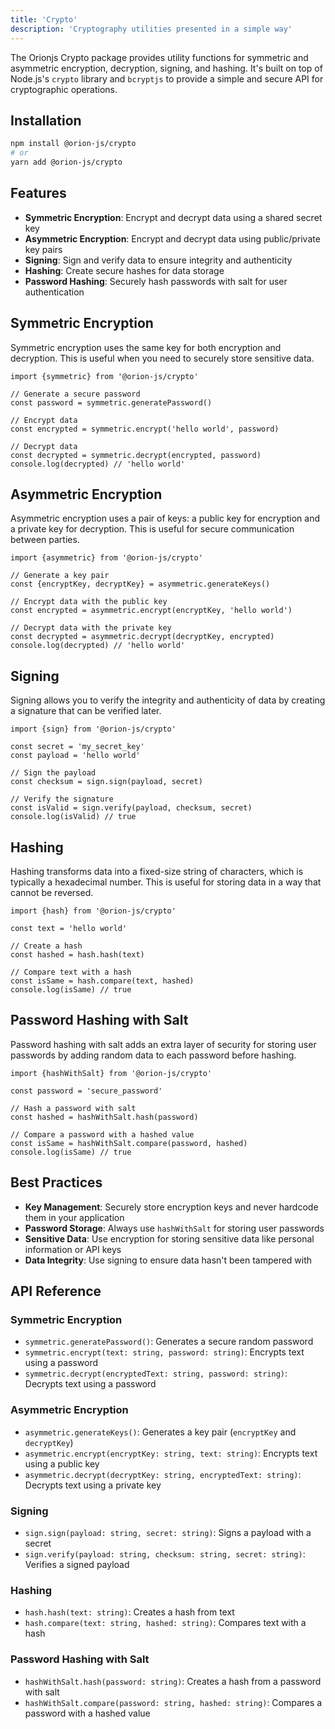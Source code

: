 ```yaml
---
title: 'Crypto'
description: 'Cryptography utilities presented in a simple way'
---
```


The Orionjs Crypto package provides utility functions for symmetric and asymmetric encryption, decryption, signing, and hashing. It's built on top of Node.js's `crypto` library and `bcryptjs` to provide a simple and secure API for cryptographic operations.

## Installation

```bash
npm install @orion-js/crypto
# or
yarn add @orion-js/crypto
```

## Features

- **Symmetric Encryption**: Encrypt and decrypt data using a shared secret key
- **Asymmetric Encryption**: Encrypt and decrypt data using public/private key pairs
- **Signing**: Sign and verify data to ensure integrity and authenticity
- **Hashing**: Create secure hashes for data storage
- **Password Hashing**: Securely hash passwords with salt for user authentication

## Symmetric Encryption

Symmetric encryption uses the same key for both encryption and decryption. This is useful when you need to securely store sensitive data.

```tsx
import {symmetric} from '@orion-js/crypto'

// Generate a secure password
const password = symmetric.generatePassword()

// Encrypt data
const encrypted = symmetric.encrypt('hello world', password)

// Decrypt data
const decrypted = symmetric.decrypt(encrypted, password)
console.log(decrypted) // 'hello world'
```

## Asymmetric Encryption

Asymmetric encryption uses a pair of keys: a public key for encryption and a private key for decryption. This is useful for secure communication between parties.

```tsx
import {asymmetric} from '@orion-js/crypto'

// Generate a key pair
const {encryptKey, decryptKey} = asymmetric.generateKeys()

// Encrypt data with the public key
const encrypted = asymmetric.encrypt(encryptKey, 'hello world')

// Decrypt data with the private key
const decrypted = asymmetric.decrypt(decryptKey, encrypted)
console.log(decrypted) // 'hello world'
```

## Signing

Signing allows you to verify the integrity and authenticity of data by creating a signature that can be verified later.

```tsx
import {sign} from '@orion-js/crypto'

const secret = 'my_secret_key'
const payload = 'hello world'

// Sign the payload
const checksum = sign.sign(payload, secret)

// Verify the signature
const isValid = sign.verify(payload, checksum, secret)
console.log(isValid) // true
```

## Hashing

Hashing transforms data into a fixed-size string of characters, which is typically a hexadecimal number. This is useful for storing data in a way that cannot be reversed.

```tsx
import {hash} from '@orion-js/crypto'

const text = 'hello world'

// Create a hash
const hashed = hash.hash(text)

// Compare text with a hash
const isSame = hash.compare(text, hashed)
console.log(isSame) // true
```

## Password Hashing with Salt

Password hashing with salt adds an extra layer of security for storing user passwords by adding random data to each password before hashing.

```tsx
import {hashWithSalt} from '@orion-js/crypto'

const password = 'secure_password'

// Hash a password with salt
const hashed = hashWithSalt.hash(password)

// Compare a password with a hashed value
const isSame = hashWithSalt.compare(password, hashed)
console.log(isSame) // true
```

## Best Practices

- **Key Management**: Securely store encryption keys and never hardcode them in your application
- **Password Storage**: Always use `hashWithSalt` for storing user passwords
- **Sensitive Data**: Use encryption for storing sensitive data like personal information or API keys
- **Data Integrity**: Use signing to ensure data hasn't been tampered with

## API Reference

### Symmetric Encryption

- `symmetric.generatePassword()`: Generates a secure random password
- `symmetric.encrypt(text: string, password: string)`: Encrypts text using a password
- `symmetric.decrypt(encryptedText: string, password: string)`: Decrypts text using a password

### Asymmetric Encryption

- `asymmetric.generateKeys()`: Generates a key pair (`encryptKey` and `decryptKey`)
- `asymmetric.encrypt(encryptKey: string, text: string)`: Encrypts text using a public key
- `asymmetric.decrypt(decryptKey: string, encryptedText: string)`: Decrypts text using a private key

### Signing

- `sign.sign(payload: string, secret: string)`: Signs a payload with a secret
- `sign.verify(payload: string, checksum: string, secret: string)`: Verifies a signed payload

### Hashing

- `hash.hash(text: string)`: Creates a hash from text
- `hash.compare(text: string, hashed: string)`: Compares text with a hash

### Password Hashing with Salt

- `hashWithSalt.hash(password: string)`: Creates a hash from a password with salt
- `hashWithSalt.compare(password: string, hashed: string)`: Compares a password with a hashed value

